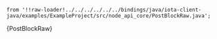     from '!!raw-loader!../../../../../../bindings/java/iota-client-java/examples/ExampleProject/src/node_api_core/PostBlockRaw.java';

<CodeBlock className="language-java">
    {PostBlockRaw}
</CodeBlock>
